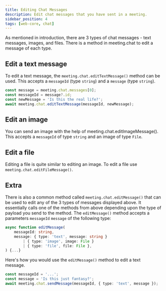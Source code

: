 ```yaml
---
title: Editing Chat Messages
description: Edit chat messages that you have sent in a meeting.
sidebar_position: 4
tags: [web-core, chat]
---
```


As mentioned in introduction, there are 3 types of chat messages - text
messages, images, and files. There is a method in meeting.chat to edit a message
of each type.

## Edit a text message

To edit a text message, the `meeting.chat.editTextMessage()` method can be used.
This accepts a `messageId` (type `string`) and a `message` (type `string`).

```ts
const message = meeting.chat.messages[0];
const messageId = message?.id;
const newMessage = 'Is this the real life?';
await meeting.chat.editTextMessage(messageId, newMessage);
```

## Edit an image

You can send an image with the help of meeting.chat.editImageMessage(). This
accepts a `messageId` of type `string` and an image of type `File`.

## Edit a file

Editing a file is quite similar to editing an image. To edit a file use
`meeting.chat.editFileMessage()`.

## Extra

There is also a common method called `meeting.chat.editMessage()` that can be
used to edit any of the 3 types of messages displayed above. It essentially
calls one of the methods from above depending upon the type of payload you send
to the method. The `editMessage()` method accepts a parameters `messageId`
`message` of the following type:

```ts
async function editMessage(
    messageId: string,
    message: { type: 'text', message: string }
        | { type: 'image', image: File }
        | { type: 'file', file: File },
) {...}
```

Here's how you would use the `editMessage()` method to edit a text message.

```ts
const messageId = '...';
const message = 'Is this just fantasy?';
await meeting.chat.sendMessage(messageId, { type: 'text', message });
```
